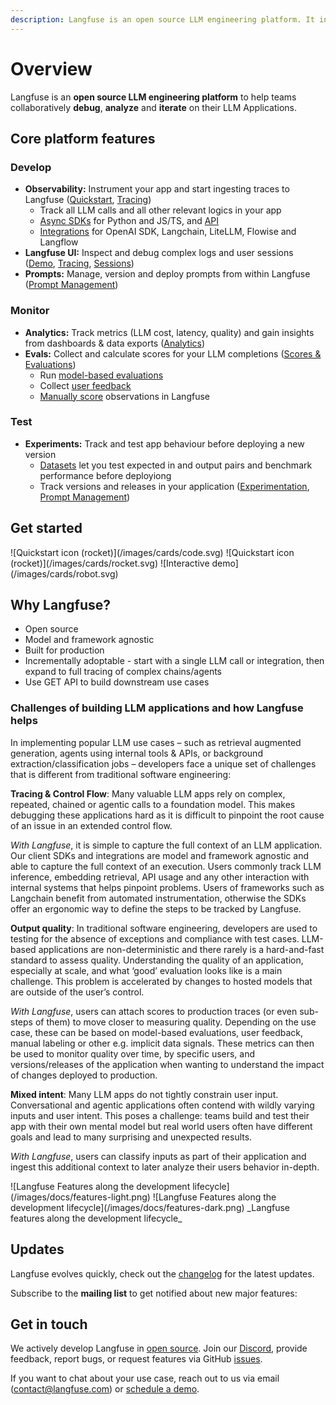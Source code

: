 ```yaml
---
description: Langfuse is an open source LLM engineering platform. It includes observability, analytics, and experimentation features.
---
```



# Overview

Langfuse is an **open source LLM engineering platform** to help teams collaboratively **debug**, **analyze** and **iterate** on their LLM Applications.

## Core platform features

### Develop

- **Observability:** Instrument your app and start ingesting traces to Langfuse ([Quickstart](/docs/get-started), [Tracing](/docs/tracing/overview))
  - Track all LLM calls and all other relevant logics in your app
  - [Async SDKs](/docs/sdk/overview) for Python and JS/TS, and [API](https://api.reference.langfuse.com)
  - [Integrations](/docs/integrations/overview) for OpenAI SDK, Langchain, LiteLLM, Flowise and Langflow
- **Langfuse UI:** Inspect and debug complex logs and user sessions ([Demo](/docs/demo), [Tracing](/docs/tracing/overview), [Sessions](/docs/tracing/sessions))
- **Prompts:** Manage, version and deploy prompts from within Langfuse ([Prompt Management](/docs/prompts))

### Monitor

- **Analytics:** Track metrics (LLM cost, latency, quality) and gain insights from dashboards & data exports ([Analytics](/docs/analytics))
- **Evals:** Collect and calculate scores for your LLM completions ([Scores & Evaluations](/docs/scores))
  - Run [model-based evaluations](/docs/scores/model-based-evals/overview)
  - Collect [user feedback](/docs/scores/user-feedback)
  - [Manually score](/docs/scores/manually) observations in Langfuse

### Test

- **Experiments:** Track and test app behaviour before deploying a new version
  - [Datasets](/docs/datasets/overview) let you test expected in and output pairs and benchmark performance before deployiong
  - Track versions and releases in your application ([Experimentation](/docs/experimentation), [Prompt Management](/docs/prompts))

## Get started

<Cards num={3}>
  <Card href="/docs/tracing/overview" title="How tracing works" image arrow>
    ![Quickstart icon (rocket)](/images/cards/code.svg)
  </Card>
  <Card href="/docs/get-started" title="Quickstart" image arrow>
    ![Quickstart icon (rocket)](/images/cards/rocket.svg)
  </Card>
  <Card href="/docs/demo" title="Interactive demo" image arrow>
    ![Interactive demo](/images/cards/robot.svg)
  </Card>
</Cards>

## Why Langfuse?

- Open source
- Model and framework agnostic
- Built for production
- Incrementally adoptable - start with a single LLM call or integration, then expand to full tracing of complex chains/agents
- Use GET API to build downstream use cases

<div className="rounded px-5 py-5 my-10 bg-primary/5 ring-1 ring-primary/20">

<h3 className="nx-font-semibold nx-tracking-tight nx-text-slate-900 dark:nx-text-slate-100 nx-text-2xl">
  Challenges of building LLM applications and how Langfuse helps
</h3>

In implementing popular LLM use cases – such as retrieval augmented generation, agents using internal tools & APIs, or background extraction/classification jobs – developers face a unique set of challenges that is different from traditional software engineering:

**Tracing & Control Flow**: Many valuable LLM apps rely on complex, repeated, chained or agentic calls to a foundation model. This makes debugging these applications hard as it is difficult to pinpoint the root cause of an issue in an extended control flow.

_With Langfuse_, it is simple to capture the full context of an LLM application. Our client SDKs and integrations are model and framework agnostic and able to capture the full context of an execution. Users commonly track LLM inference, embedding retrieval, API usage and any other interaction with internal systems that helps pinpoint problems. Users of frameworks such as Langchain benefit from automated instrumentation, otherwise the SDKs offer an ergonomic way to define the steps to be tracked by Langfuse.

**Output quality**: In traditional software engineering, developers are used to testing for the absence of exceptions and compliance with test cases. LLM-based applications are non-deterministic and there rarely is a hard-and-fast standard to assess quality. Understanding the quality of an application, especially at scale, and what ‘good’ evaluation looks like is a main challenge. This problem is accelerated by changes to hosted models that are outside of the user’s control.

_With Langfuse_, users can attach scores to production traces (or even sub-steps of them) to move closer to measuring quality. Depending on the use case, these can be based on model-based evaluations, user feedback, manual labeling or other e.g. implicit data signals. These metrics can then be used to monitor quality over time, by specific users, and versions/releases of the application when wanting to understand the impact of changes deployed to production.

**Mixed intent**: Many LLM apps do not tightly constrain user input. Conversational and agentic applications often contend with wildly varying inputs and user intent.
This poses a challenge: teams build and test their app with their own mental model but real world users often have different goals and lead to many surprising and unexpected results.

_With Langfuse_, users can classify inputs as part of their application and ingest this additional context to later analyze their users behavior in-depth.

<Frame
  transparent
  fullWidth
  className="mt-10 rounded ring-primary/20 ring-1 dark:hidden"
>
  ![Langfuse Features along the development
  lifecycle](/images/docs/features-light.png)
</Frame>
<Frame
  transparent
  fullWidth
  className="mt-10 rounded ring-primary/20 ring-1 hidden dark:block"
>
  ![Langfuse Features along the development
  lifecycle](/images/docs/features-dark.png)
</Frame>
<span>_Langfuse features along the development lifecycle_</span>

</div>

## Updates

Langfuse evolves quickly, check out the [changelog](/changelog) for the latest updates.

Subscribe to the **mailing list** to get notified about new major features:

<ProductUpdateSignup source="langfuse.com/docs" className="mt-2" />

## Get in touch

We actively develop Langfuse in [open source](/docs/open-source). Join our [Discord](/discord), provide feedback, report bugs, or request features via GitHub [issues](/issue).

If you want to chat about your use case, reach out to us via email (contact@langfuse.com) or [schedule a demo](/schedule-demo).
